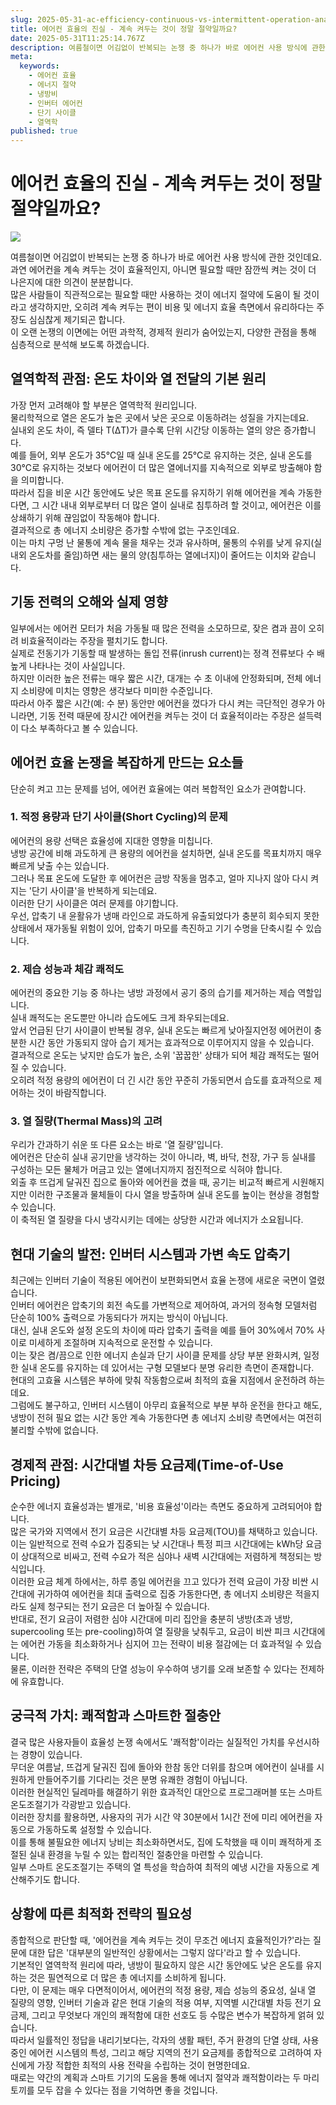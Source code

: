 ```yaml
---
slug: 2025-05-31-ac-efficiency-continuous-vs-intermittent-operation-analysis
title: 에어컨 효율의 진실 - 계속 켜두는 것이 정말 절약일까요?
date: 2025-05-31T11:25:14.767Z
description: 여름철이면 어김없이 반복되는 논쟁 중 하나가 바로 에어컨 사용 방식에 관한 것인데요.과연 에어컨을 계속 켜두는 것이 효율적인지, 아니면 필요할 때만 잠깐씩 켜는 것이 더 나은지에 대한 의견이 분분합니다.
meta:
  keywords:
    - 에어컨 효율
    - 에너지 절약
    - 냉방비
    - 인버터 에어컨
    - 단기 사이클
    - 열역학
published: true
---
```


# 에어컨 효율의 진실 - 계속 켜두는 것이 정말 절약일까요?

![](https://i.ytimg.com/vi/6oaRo_Dn7_I/maxresdefault.jpg)

여름철이면 어김없이 반복되는 논쟁 중 하나가 바로 에어컨 사용 방식에 관한 것인데요.<br /> 과연 에어컨을 계속 켜두는 것이 효율적인지, 아니면 필요할 때만 잠깐씩 켜는 것이 더 나은지에 대한 의견이 분분합니다.<br /> 많은 사람들이 직관적으로는 필요할 때만 사용하는 것이 에너지 절약에 도움이 될 것이라고 생각하지만, 오히려 계속 켜두는 편이 비용 및 에너지 효율 측면에서 유리하다는 주장도 심심찮게 제기되곤 합니다.<br /> 이 오랜 논쟁의 이면에는 어떤 과학적, 경제적 원리가 숨어있는지, 다양한 관점을 통해 심층적으로 분석해 보도록 하겠습니다.<br />

## 열역학적 관점: 온도 차이와 열 전달의 기본 원리

가장 먼저 고려해야 할 부분은 열역학적 원리입니다.<br /> 물리학적으로 열은 온도가 높은 곳에서 낮은 곳으로 이동하려는 성질을 가지는데요.<br /> 실내외 온도 차이, 즉 델타 T(ΔT)가 클수록 단위 시간당 이동하는 열의 양은 증가합니다.<br /> 예를 들어, 외부 온도가 35℃일 때 실내 온도를 25℃로 유지하는 것은, 실내 온도를 30℃로 유지하는 것보다 에어컨이 더 많은 열에너지를 지속적으로 외부로 방출해야 함을 의미합니다.<br /> 따라서 집을 비운 시간 동안에도 낮은 목표 온도를 유지하기 위해 에어컨을 계속 가동한다면, 그 시간 내내 외부로부터 더 많은 열이 실내로 침투하려 할 것이고, 에어컨은 이를 상쇄하기 위해 끊임없이 작동해야 합니다.<br /> 결과적으로 총 에너지 소비량은 증가할 수밖에 없는 구조인데요.<br /> 이는 마치 구멍 난 물통에 계속 물을 채우는 것과 유사하며, 물통의 수위를 낮게 유지(실내외 온도차를 줄임)하면 새는 물의 양(침투하는 열에너지)이 줄어드는 이치와 같습니다.<br />

## 기동 전력의 오해와 실제 영향

일부에서는 에어컨 모터가 처음 가동될 때 많은 전력을 소모하므로, 잦은 켬과 끔이 오히려 비효율적이라는 주장을 펼치기도 합니다.<br /> 실제로 전동기가 기동할 때 발생하는 돌입 전류(inrush current)는 정격 전류보다 수 배 높게 나타나는 것이 사실입니다.<br /> 하지만 이러한 높은 전류는 매우 짧은 시간, 대개는 수 초 이내에 안정화되며, 전체 에너지 소비량에 미치는 영향은 생각보다 미미한 수준입니다.<br /> 따라서 아주 짧은 시간(예: 수 분) 동안만 에어컨을 껐다가 다시 켜는 극단적인 경우가 아니라면, 기동 전력 때문에 장시간 에어컨을 켜두는 것이 더 효율적이라는 주장은 설득력이 다소 부족하다고 볼 수 있습니다.<br />

## 에어컨 효율 논쟁을 복잡하게 만드는 요소들

단순히 켜고 끄는 문제를 넘어, 에어컨 효율에는 여러 복합적인 요소가 관여합니다.<br />

### 1. 적정 용량과 단기 사이클(Short Cycling)의 문제

에어컨의 용량 선택은 효율성에 지대한 영향을 미칩니다.<br /> 냉방 공간에 비해 과도하게 큰 용량의 에어컨을 설치하면, 실내 온도를 목표치까지 매우 빠르게 낮출 수는 있습니다.<br /> 그러나 목표 온도에 도달한 후 에어컨은 금방 작동을 멈추고, 얼마 지나지 않아 다시 켜지는 '단기 사이클'을 반복하게 되는데요.<br /> 이러한 단기 사이클은 여러 문제를 야기합니다.<br /> 우선, 압축기 내 윤활유가 냉매 라인으로 과도하게 유출되었다가 충분히 회수되지 못한 상태에서 재가동될 위험이 있어, 압축기 마모를 촉진하고 기기 수명을 단축시킬 수 있습니다.<br />

### 2. 제습 성능과 체감 쾌적도

에어컨의 중요한 기능 중 하나는 냉방 과정에서 공기 중의 습기를 제거하는 제습 역할입니다.<br /> 실내 쾌적도는 온도뿐만 아니라 습도에도 크게 좌우되는데요.<br /> 앞서 언급된 단기 사이클이 반복될 경우, 실내 온도는 빠르게 낮아질지언정 에어컨이 충분한 시간 동안 가동되지 않아 습기 제거는 효과적으로 이루어지지 않을 수 있습니다.<br /> 결과적으로 온도는 낮지만 습도가 높은, 소위 '꿉꿉한' 상태가 되어 체감 쾌적도는 떨어질 수 있습니다.<br /> 오히려 적정 용량의 에어컨이 더 긴 시간 동안 꾸준히 가동되면서 습도를 효과적으로 제어하는 것이 바람직합니다.<br />

### 3. 열 질량(Thermal Mass)의 고려

우리가 간과하기 쉬운 또 다른 요소는 바로 '열 질량'입니다.<br /> 에어컨은 단순히 실내 공기만을 냉각하는 것이 아니라, 벽, 바닥, 천장, 가구 등 실내를 구성하는 모든 물체가 머금고 있는 열에너지까지 점진적으로 식혀야 합니다.<br /> 외출 후 뜨겁게 달궈진 집으로 돌아와 에어컨을 켰을 때, 공기는 비교적 빠르게 시원해지지만 이러한 구조물과 물체들이 다시 열을 방출하며 실내 온도를 높이는 현상을 경험할 수 있습니다.<br /> 이 축적된 열 질량을 다시 냉각시키는 데에는 상당한 시간과 에너지가 소요됩니다.<br />

## 현대 기술의 발전: 인버터 시스템과 가변 속도 압축기

최근에는 인버터 기술이 적용된 에어컨이 보편화되면서 효율 논쟁에 새로운 국면이 열렸습니다.<br /> 인버터 에어컨은 압축기의 회전 속도를 가변적으로 제어하여, 과거의 정속형 모델처럼 단순히 100% 출력으로 가동되다가 꺼지는 방식이 아닙니다.<br /> 대신, 실내 온도와 설정 온도의 차이에 따라 압축기 출력을 예를 들어 30%에서 70% 사이로 미세하게 조절하며 지속적으로 운전할 수 있습니다.<br /> 이는 잦은 켬/끔으로 인한 에너지 손실과 단기 사이클 문제를 상당 부분 완화시켜, 일정한 실내 온도를 유지하는 데 있어서는 구형 모델보다 분명 유리한 측면이 존재합니다.<br /> 현대의 고효율 시스템은 부하에 맞춰 작동함으로써 최적의 효율 지점에서 운전하려 하는데요.<br /> 그럼에도 불구하고, 인버터 시스템이 아무리 효율적으로 부분 부하 운전을 한다고 해도, 냉방이 전혀 필요 없는 시간 동안 계속 가동한다면 총 에너지 소비량 측면에서는 여전히 불리할 수밖에 없습니다.<br />

## 경제적 관점: 시간대별 차등 요금제(Time-of-Use Pricing)

순수한 에너지 효율성과는 별개로, '비용 효율성'이라는 측면도 중요하게 고려되어야 합니다.<br /> 많은 국가와 지역에서 전기 요금은 시간대별 차등 요금제(TOU)를 채택하고 있습니다.<br /> 이는 일반적으로 전력 수요가 집중되는 낮 시간대나 특정 피크 시간대에는 kWh당 요금이 상대적으로 비싸고, 전력 수요가 적은 심야나 새벽 시간대에는 저렴하게 책정되는 방식입니다.<br /> 이러한 요금 체계 하에서는, 하루 종일 에어컨을 끄고 있다가 전력 요금이 가장 비싼 시간대에 귀가하여 에어컨을 최대 출력으로 집중 가동한다면, 총 에너지 소비량은 적을지라도 실제 청구되는 전기 요금은 더 높아질 수 있습니다.<br /> 반대로, 전기 요금이 저렴한 심야 시간대에 미리 집안을 충분히 냉방(초과 냉방, supercooling 또는 pre-cooling)하여 열 질량을 낮춰두고, 요금이 비싼 피크 시간대에는 에어컨 가동을 최소화하거나 심지어 끄는 전략이 비용 절감에는 더 효과적일 수 있습니다.<br /> 물론, 이러한 전략은 주택의 단열 성능이 우수하여 냉기를 오래 보존할 수 있다는 전제하에 유효합니다.<br />

## 궁극적 가치: 쾌적함과 스마트한 절충안

결국 많은 사용자들이 효율성 논쟁 속에서도 '쾌적함'이라는 실질적인 가치를 우선시하는 경향이 있습니다.<br /> 무더운 여름날, 뜨겁게 달궈진 집에 돌아와 한참 동안 더위를 참으며 에어컨이 실내를 시원하게 만들어주기를 기다리는 것은 분명 유쾌한 경험이 아닙니다.<br /> 이러한 현실적인 딜레마를 해결하기 위한 효과적인 대안으로 프로그래머블 또는 스마트 온도조절기가 각광받고 있습니다.<br /> 이러한 장치를 활용하면, 사용자의 귀가 시간 약 30분에서 1시간 전에 미리 에어컨을 자동으로 가동하도록 설정할 수 있습니다.<br /> 이를 통해 불필요한 에너지 낭비는 최소화하면서도, 집에 도착했을 때 이미 쾌적하게 조절된 실내 환경을 누릴 수 있는 합리적인 절충안을 마련할 수 있습니다.<br /> 일부 스마트 온도조절기는 주택의 열 특성을 학습하여 최적의 예냉 시간을 자동으로 계산해주기도 합니다.<br />

## 상황에 따른 최적화 전략의 필요성

종합적으로 판단할 때, '에어컨을 계속 켜두는 것이 무조건 에너지 효율적인가?'라는 질문에 대한 답은 '대부분의 일반적인 상황에서는 그렇지 않다'라고 할 수 있습니다.<br /> 기본적인 열역학적 원리에 따라, 냉방이 필요하지 않은 시간 동안에도 낮은 온도를 유지하는 것은 필연적으로 더 많은 총 에너지를 소비하게 됩니다.<br /> 다만, 이 문제는 매우 다면적이어서, 에어컨의 적정 용량, 제습 성능의 중요성, 실내 열 질량의 영향, 인버터 기술과 같은 현대 기술의 적용 여부, 지역별 시간대별 차등 전기 요금제, 그리고 무엇보다 개인의 쾌적함에 대한 선호도 등 수많은 변수가 복잡하게 얽혀 있습니다.<br /> 따라서 일률적인 정답을 내리기보다는, 각자의 생활 패턴, 주거 환경의 단열 상태, 사용 중인 에어컨 시스템의 특성, 그리고 해당 지역의 전기 요금제를 종합적으로 고려하여 자신에게 가장 적합한 최적의 사용 전략을 수립하는 것이 현명한데요.<br /> 때로는 약간의 계획과 스마트 기기의 도움을 통해 에너지 절약과 쾌적함이라는 두 마리 토끼를 모두 잡을 수 있다는 점을 기억하면 좋을 것입니다.<br />

